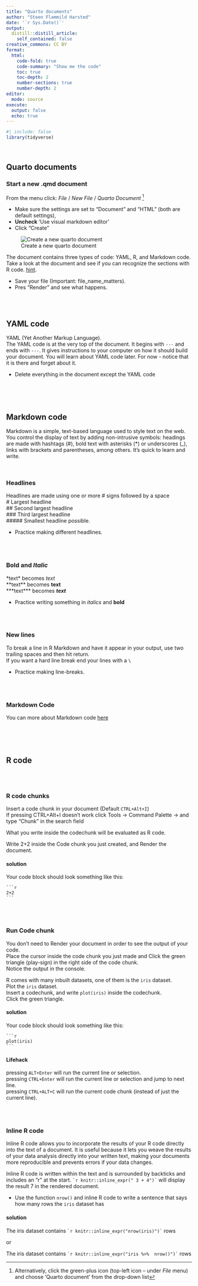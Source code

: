 ```yaml
---
title: "Quarto documents"
author: "Steen Flammild Harsted"
date: '`r Sys.Date()`'
output:
  distill::distill_article:
    self_contained: false
creative_commons: CC BY
format:
  html: 
    code-fold: true
    code-summary: "Show me the code"
    toc: true
    toc-depth: 2
    number-sections: true
    number-depth: 2
editor: 
  mode: source
execute: 
  output: false
  echo: true
---
```


```r
#| include: false
library(tidyverse)
```


\ \ \ 

## Quarto documents

### Start a new .qmd document

From the menu click: _File_ /  _New File_ /  _Quarto Document_ [^1]
 
 * Make sure the settings are set to "Document" and "HTML" (both are default settings), 
 * **Uncheck** 'Use visual markdown editor'
 * Click "Create" 
 
![Create a new quarto document](gfx/create_new_quarto_doc.png)
 
The document contains three types of code: YAML, R, and Markdown code. Take a look at the document and see if you can recognize the sections with R code.  [hint](qmd_gui/rstudio_introduction_to_gui_text_editor_en.qmd).
 
 * Save your file  (Important: file_name_matters).  
 * Pres "Render" and see what happens.

<br><br>

## YAML code
YAML (Yet Another Markup Language).  
The YAML code is at the very top of the document. It begins with `---` and ends with `---`. It gives instructions to your computer on how it should build your document. You will learn about YAML code later. For now - notice that it is there and forget about it.

* Delete everything in the document except the YAML code
  
<br><br><br>

## Markdown code
Markdown is a simple, text-based language used to style text on the web. You control the display of text by adding non-intrusive symbols: headings are made with hashtags (#), bold text with asterisks (*) or underscores (_), links with brackets and parentheses, among others. It's quick to learn and write.

<br>
    
### Headlines
Headlines are made using one or more # signs followed by a space  
\# Largest headline  
\## Second largest headline  
\### Third largest headline  
\##### Smallest headline possible.   

* Practice making different headlines.  

<br><br>

### **Bold** and *Italic*
\*text\*  becomes *text*  
\*\*text\*\*  becomes **text**  
\*\*\*text\*\*\*  becomes ***text***  

* Practice writing something in *italics* and **bold**  

<br><br>
  
### New lines
To break a line in R Markdown and have it appear in your output, use two trailing spaces and then hit return.  
If you want a hard line break end your lines with a `\`

* Practice making line-breaks.
  
<br><br>

### Markdown Code
You can more about Markdown code [here](https://quarto.org/docs/authoring/markdown-basics.html)


<br><br><br>

## R code

<br><br>

### R code chunks
Insert a code chunk in your document (Default `CTRL+Alt+I`)  
If pressing CTRL+Alt+I doesn't work click Tools -> Command Palette -> and type "Chunk" in the search field  
  
What you write inside the codechunk will be evaluated as R code.

Write 2+2 inside the Code chunk you just created, and Render the document.
  
::: {.callout-tip collapse=true}
#### solution
Your code block should look something like this:


````verbatim
```r
2+2
```
````

:::
  
<br><br>
  
### Run Code chunk
You don't need to Render your document in order to see the output of your code.  
Place the cursor inside the code chunk you just made and Click the green triangle (play-sign) in the right side of the code chunk.  
Notice the output in the console.  
  
R comes with many inbuilt datasets, one of them is the `iris` dataset.  
Plot the `iris` dataset.  
Insert a codechunk, and write `plot(iris)` inside the codechunk.  
Click the green triangle.

::: {.callout-tip collapse=true}
#### solution
Your code block should look something like this:


````verbatim
```r
plot(iris)
```
````

:::
 
::: {.callout-tip}
#### Lifehack
pressing `ALT+Enter` will run the current line or selection.  
pressing `CTRL+Enter` will run the current line or selection and jump to next line.  
pressing `CTRL+ALT+C` will run the current code chunk (instead of just the current line).  
:::

<br><br>

### Inline R code
Inline R code allows you to incorporate the results of your R code directly into the text of a document. It is useful because it lets you weave the results of your data analysis directly into your written text, making your documents more reproducible and prevents errors if your data changes.  

Inline R code is written within the text and is surrounded by backticks and includes an "r" at the start. `` `r knitr::inline_expr(" 3 + 4")` `` will display the result 7 in the rendered document.

* Use the function `nrow()` and inline R code to write a sentence that says how many rows the `iris` dataset has

::: {.callout-tip collapse=true}
#### solution
The iris dataset contains `` `r knitr::inline_expr("nrow(iris)")` `` rows  
  
or  

The iris dataset contains `` `r knitr::inline_expr("iris %>%  nrow()")` `` rows

:::

[^1]: Alternatively, click the green-plus icon (top-left icon -- under _File_ menu) and choose 'Quarto document' from the drop-down list
  
<script src="https://giscus.app/client.js"
        data-repo="sorenoneill/r4phd"
        data-repo-id="R_kgDOJ9etDQ"
        data-category="Announcements"
        data-category-id="DIC_kwDOJ9etDc4CYApF"
        data-mapping="pathname"
        data-strict="0"
        data-reactions-enabled="0"
        data-emit-metadata="0"
        data-input-position="bottom"
        data-theme="cobalt"
        data-lang="en"
        crossorigin="anonymous"
        async>
</script>